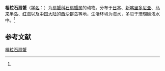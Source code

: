 {{Speciesbox
| name = 粗粒石扇蟹
| status = 
| status_system = 
| image = 
| genus = Epixanthus
| species = corrosus
| authority = (A. Milne-Edwards, 1873)<ref name='id11817'>{{cite web| url =http://www.bioinfo.cn/db05/BjdwSpecies.php?action=view&id=11817| title =粗粒石扇蟹| work =《中国动物物种编目数据库》| publisher =中国科学院微生物研究所| author =中国科学院动物研究所| accessdate =2009-04-28| deadurl =yes| archiveurl =https://web.archive.org/web/20160305085701/http://www.bioinfo.cn/db05/BjdwSpecies.php?action=view&id=11817| archivedate =2016-03-05}}</ref>
}}

'''粗粒石扇蟹'''（[[学名|学名]]：{{lang|la|''Epixanthus corrosus''}}）为[[扇蟹科|扇蟹科]][[石扇蟹属|石扇蟹属]]的动物。分布于[[日本|日本]]、[[新喀里多尼亚|新喀里多尼亚]]、[[马来半岛|马来半岛]]、[[红海|红海]]以及[[中国大陆|中国大陆]]的[[西沙群岛|西沙群岛]]等地，生活环境为海水，多见于珊瑚礁浅水中。<ref name='id11817'/>

== 参考文献 ==
{{reflist}}

{{Wikispecies|Epixanthus corrosus}}
{{Taxonbar|from=Q13611596}}

[[Category:石扇蟹属|粗粒石扇蟹]]


{{螃蟹小作品}}